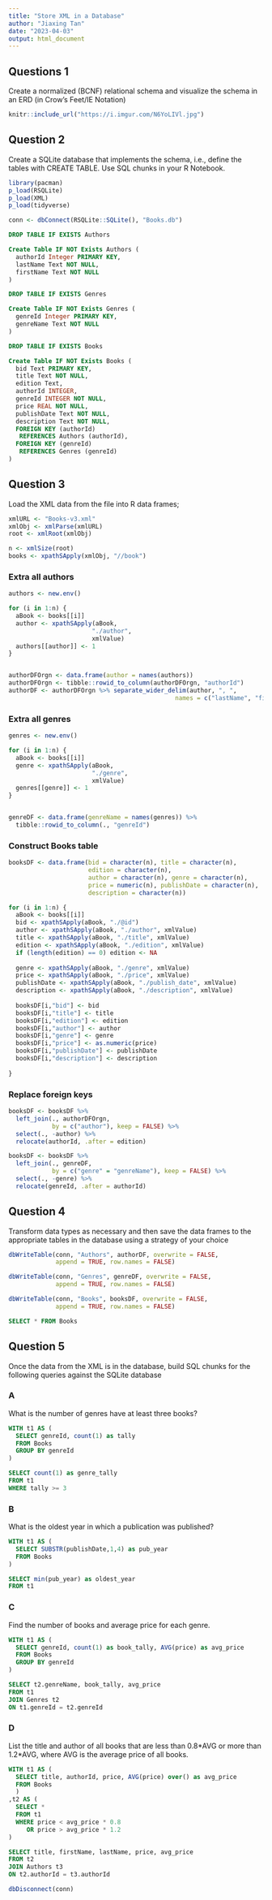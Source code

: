 ```yaml
---
title: "Store XML in a Database"
author: "Jiaxing Tan"
date: "2023-04-03"
output: html_document
---
```


## Questions 1
Create a normalized (BCNF) relational schema and visualize the schema in an ERD (in Crow's Feet/IE Notation)
```r
knitr::include_url("https://i.imgur.com/N6YoLIVl.jpg")
```


## Question 2
Create a SQLite database that implements the schema, i.e., define the tables with CREATE TABLE. Use SQL chunks in your R Notebook.

```r
library(pacman)
p_load(RSQLite)
p_load(XML)
p_load(tidyverse)
```

```r
conn <- dbConnect(RSQLite::SQLite(), "Books.db")
```

```sql
DROP TABLE IF EXISTS Authors
```

```sql
Create Table IF NOT Exists Authors (
  authorId Integer PRIMARY KEY,
  lastName Text NOT NULL,
  firstName Text NOT NULL
)
```


```sql
DROP TABLE IF EXISTS Genres
```

```sql
Create Table IF NOT Exists Genres (
  genreId Integer PRIMARY KEY,
  genreName Text NOT NULL
)
```


```sql
DROP TABLE IF EXISTS Books
```

```sql
Create Table IF NOT Exists Books (
  bid Text PRIMARY KEY,
  title Text NOT NULL,
  edition Text,
  authorId INTEGER,
  genreId INTEGER NOT NULL,
  price REAL NOT NULL,
  publishDate Text NOT NULL,
  description Text NOT NULL,
  FOREIGN KEY (authorId) 
   REFERENCES Authors (authorId),
  FOREIGN KEY (genreId) 
   REFERENCES Genres (genreId)
)
```


## Question 3
Load the XML data from the file into R data frames;

```r
xmlURL <- "Books-v3.xml"
xmlObj <- xmlParse(xmlURL)
root <- xmlRoot(xmlObj)
```

```r
n <- xmlSize(root)
books <- xpathSApply(xmlObj, "//book")
```

### Extra all authors
```r
authors <- new.env()

for (i in 1:n) {
  aBook <- books[[i]]
  author <- xpathSApply(aBook, 
                       "./author",
                       xmlValue)
  authors[[author]] <- 1
}


authorDFOrgn <- data.frame(author = names(authors))
authorDFOrgn <- tibble::rowid_to_column(authorDFOrgn, "authorId")
authorDF <- authorDFOrgn %>% separate_wider_delim(author, ", ", 
                                              names = c("lastName", "firstName"))
```

### Extra all genres
```r
genres <- new.env()

for (i in 1:n) {
  aBook <- books[[i]]
  genre <- xpathSApply(aBook, 
                       "./genre",
                       xmlValue)
  genres[[genre]] <- 1
}


genreDF <- data.frame(genreName = names(genres)) %>% 
  tibble::rowid_to_column(., "genreId")

```

### Construct Books table
```r
booksDF <- data.frame(bid = character(n), title = character(n), 
                      edition = character(n), 
                      author = character(n), genre = character(n),
                      price = numeric(n), publishDate = character(n),
                      description = character(n))

for (i in 1:n) {
  aBook <- books[[i]]
  bid <- xpathSApply(aBook, "./@id")
  author <- xpathSApply(aBook, "./author", xmlValue)
  title <- xpathSApply(aBook, "./title", xmlValue)
  edition <- xpathSApply(aBook, "./edition", xmlValue)
  if (length(edition) == 0) edition <- NA
  
  genre <- xpathSApply(aBook, "./genre", xmlValue)
  price <- xpathSApply(aBook, "./price", xmlValue)
  publishDate <- xpathSApply(aBook, "./publish_date", xmlValue)
  description <- xpathSApply(aBook, "./description", xmlValue)
  
  booksDF[i,"bid"] <- bid
  booksDF[i,"title"] <- title
  booksDF[i,"edition"] <- edition
  booksDF[i,"author"] <- author
  booksDF[i,"genre"] <- genre
  booksDF[i,"price"] <- as.numeric(price)
  booksDF[i,"publishDate"] <- publishDate
  booksDF[i,"description"] <- description
  
}
```

### Replace foreign keys
```r
booksDF <- booksDF %>% 
  left_join(., authorDFOrgn, 
            by = c("author"), keep = FALSE) %>% 
  select(., -author) %>% 
  relocate(authorId, .after = edition)
```

```r
booksDF <- booksDF %>% 
  left_join(., genreDF, 
            by = c("genre" = "genreName"), keep = FALSE) %>% 
  select(., -genre) %>% 
  relocate(genreId, .after = authorId)
```


## Question 4
Transform data types as necessary and then save the data frames to the appropriate tables in the database using a strategy of your choice

```r
dbWriteTable(conn, "Authors", authorDF, overwrite = FALSE, 
             append = TRUE, row.names = FALSE)
```

```r
dbWriteTable(conn, "Genres", genreDF, overwrite = FALSE, 
             append = TRUE, row.names = FALSE)
```

```r
dbWriteTable(conn, "Books", booksDF, overwrite = FALSE, 
             append = TRUE, row.names = FALSE)
```


```sql
SELECT * FROM Books
```

## Question 5
Once the data from the XML is in the database, build SQL chunks for the following queries against the SQLite database

### A
What is the number of genres have at least three books?
```sql
WITH t1 AS (
  SELECT genreId, count(1) as tally 
  FROM Books
  GROUP BY genreId
)

SELECT count(1) as genre_tally
FROM t1
WHERE tally >= 3
```

### B
What is the oldest year in which a publication was published?
```sql
WITH t1 AS (
  SELECT SUBSTR(publishDate,1,4) as pub_year
  FROM Books
)

SELECT min(pub_year) as oldest_year
FROM t1
```

### C
Find the number of books and average price for each genre.
```sql
WITH t1 AS (
  SELECT genreId, count(1) as book_tally, AVG(price) as avg_price
  FROM Books
  GROUP BY genreId
)

SELECT t2.genreName, book_tally, avg_price
FROM t1
JOIN Genres t2
ON t1.genreId = t2.genreId 
```

### D
List the title and author of all books that are less than 0.8\*AVG or more than 1.2\*AVG, where AVG is the average price of all books.
```sql
WITH t1 AS (
  SELECT title, authorId, price, AVG(price) over() as avg_price
  FROM Books
  )
,t2 AS (
  SELECT *
  FROM t1
  WHERE price < avg_price * 0.8
     OR price > avg_price * 1.2
)

SELECT title, firstName, lastName, price, avg_price
FROM t2
JOIN Authors t3
ON t2.authorId = t3.authorId 

```





```r
dbDisconnect(conn)
```

